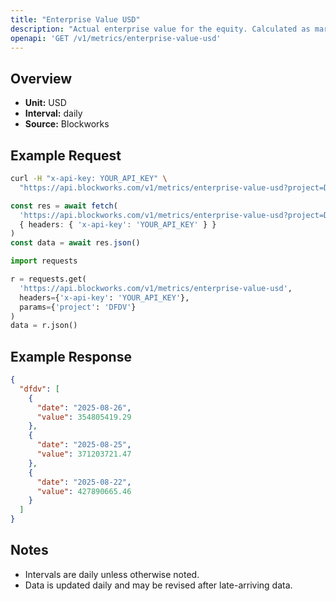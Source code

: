 ```yaml
---
title: "Enterprise Value USD"
description: "Actual enterprise value for the equity. Calculated as market cap - liabilities + assets"
openapi: 'GET /v1/metrics/enterprise-value-usd'
---
```


## Overview

- **Unit:** USD
- **Interval:** daily
- **Source:** Blockworks

## Example Request

<CodeGroup>

```bash cURL
curl -H "x-api-key: YOUR_API_KEY" \
  "https://api.blockworks.com/v1/metrics/enterprise-value-usd?project=DFDV"
```

```typescript TypeScript
const res = await fetch(
  'https://api.blockworks.com/v1/metrics/enterprise-value-usd?project=DFDV',
  { headers: { 'x-api-key': 'YOUR_API_KEY' } }
)
const data = await res.json()
```

```python Python
import requests

r = requests.get(
  'https://api.blockworks.com/v1/metrics/enterprise-value-usd',
  headers={'x-api-key': 'YOUR_API_KEY'},
  params={'project': 'DFDV'}
)
data = r.json()
```

</CodeGroup>

## Example Response

```json
{
  "dfdv": [
    {
      "date": "2025-08-26",
      "value": 354805419.29
    },
    {
      "date": "2025-08-25",
      "value": 371203721.47
    },
    {
      "date": "2025-08-22",
      "value": 427890665.46
    }
  ]
}
```

## Notes
- Intervals are daily unless otherwise noted.
- Data is updated daily and may be revised after late-arriving data.
